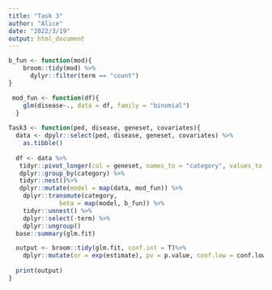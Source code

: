 ```yaml
---
title: "Task 3"
author: "Alice"
date: "2022/3/19"
output: html_document
---
```

```r
b_fun <- function(mod){
    broom::tidy(mod) %>%
      dylyr::filter(term == "count")
}

 mod_fun <- function(df){
    glm(disease~., data = df, family = "binomial")
  }
  
Task3 <- function(ped, disease, geneset, covariates){
  data <- dpylr::select(ped, disease, geneset, covariates) %>%
    as.tibble()
  
  df <- data %>%
   tidyr::pivot_longer(col = geneset, names_to = "category", values_to = "count") %>%
   dplyr::group_by(category) %>%
   tidyr::nest()%>%
   dplyr::mutate(model = map(data, mod_fun)) %>%
    dplyr::transmute(category,
              beta = map(model, b_fun)) %>%
    tidyr::unnest() %>%
    dplyr::select(-term) %>%
    dplyr::ungroup()
  base::summary(glm.fit)

  output <- broom::tidy(glm.fit, conf.int = T)%>%
    dplyr::mutate(or = exp(estimate), pv = p.value, conf.low = conf.low, conf.high = conf.high)
  
  print(output)
}
```


